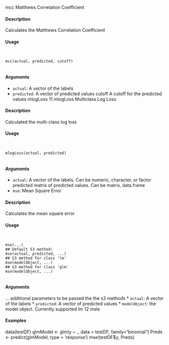 mcc Matthews Correlation Coefficient

#### Description  

Calculates the Matthews Correlation Coefficient

#### Usage  
<pre><code>

mcc(actual, predicted, cutoff)

</code></pre>
#### Arguments

* ``actual``: A vector of the labels
* ``predicted``:  A vector of predicted values
cutoff A cutoff for the predicted values
mlogLoss 11
mlogLoss Multiclass Log Loss

#### Description  

Calculated the multi-class log loss

#### Usage  
<pre><code>

mlogLoss(actual, predicted)

</code></pre>
#### Arguments

* ``actual``: A vector of the labels. Can be numeric, character, or factor
predicted matrix of predicted values. Can be matrix, data.frame
* ``mse ``:  Mean Square Error

#### Description  

Calculates the mean square error

#### Usage  
<pre><code>

mse(...)
## Default S3 method:
mse(actual, predicted, ...)
## S3 method for class 'lm'
mse(modelObject, ...)
## S3 method for class 'glm'
mse(modelObject, ...)

</code></pre>
#### Arguments

... additional parameters to be passed the the s3 methods
* ``actual``: A vector of the labels
* ``predicted``:  A vector of predicted values
* ``modelObject``:  the model object. Currently supported lm
12 msle

#### Examples  

data(testDF)
glmModel <- glm(y ~ ., data = testDF, family="binomial")
Preds <- predict(glmModel, type = 'response')
mse(testDF$y, Preds)
